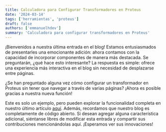 ```yaml
---
title: Calculadora para Configurar Transformadores en Proteus
date: '2024-03-14'
tags: ['herramientas', 'proteus']
draft: false
authors: ['emmanuelhdev']
summary: 'Calculadora para configurar transformadores en Proteus'
---
```



¡Bienvenidos a nuestra última entrada en el blog! Estamos entusiasmados de presentarles una emocionante adición: ahora contamos con la capacidad de incorporar componentes de manera más destacada. Se preguntarán, ¿qué hace esto interesante? La respuesta es simple: ofrece una experiencia más interactiva en el blog sin necesidad de desplazarse entre páginas.

¿Se han preguntado alguna vez cómo configurar un transformador en Proteus sin tener que navegar a través de varias páginas? ¡Ahora es posible gracias a nuestra nueva función!

<TransformatorCalculator />

Este es solo un ejemplo, pero pueden explorar la funcionalidad completa en nuestro último artículo [aquí](https://blog.bysmax.com/calculadora-para-transformadores-en-proteus). Además, recordamos que nuestro blog es completamente de código abierto. Si desean agregar alguna característica adicional, siéntanse libres de modificar esta entrada y compartir sus contribuciones mencionándolas aquí. ¡Esperamos ver sus innovaciones!